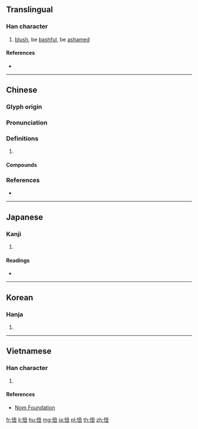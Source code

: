 {{character info/new}}
==Translingual==

===Han character===
{{Han char|rn=61|rad=心|as=04|sn=7|four=97015|canj=PNG|ids=⿰忄丑}}

# [[blush]], be [[bashful]], be [[ashamed]]

====References====
* {{Han ref|kx=0378.270|dkj=10397|dj=0706.260|hdz=42279.010|uh=5FF8|ud=24568|bh=A7D7|bd=42967}}

----

==Chinese==
{{zh-forms}}

===Glyph origin===
{{Han etym}}

===Pronunciation===
{{zh-pron
|m=niǔ
|c=nuk6,nau5,nau2
|mc=y
|oc=y
|cat=
}}

===Definitions===
{{zh-hanzi}}

# {{rfdef|zh}}

====Compounds====
{{zh-der|忸忸怩怩|忸怩|忸怩作態|忸捏}}

===References===
* {{R:yue:Hanzi}}

----

==Japanese==

===Kanji===
{{ja-kanji|grade=|rs=心04}}

# {{defn|lang=ja|sort=心04}}

====Readings====
* {{ja-readings|on=[[じく]] (jiku), [[じゅう]] (jū)|kun=[[はじる]] (hajiru)}}

----

==Korean==

===Hanja===
{{ko-hanja|hangeul=[[뉴]]>[[유]]|eumhun=|rv=nyu>yu|mr=nyu>yu|y=nyu>yu}}

# {{defn|lang=ko|sort=心04}}

----

==Vietnamese==

===Han character===
{{vi-readings|rs=心04|hanviet=[[ngượng]], [[nữu]]}}

# {{defn|lang=vi|sort=心04}}

====References====
* [http://nomfoundation.org/common/nom_details.php?codepoint=5ff8 Nom Foundation]

[[fr:忸]]
[[li:忸]]
[[hu:忸]]
[[mg:忸]]
[[ja:忸]]
[[pl:忸]]
[[th:忸]]
[[zh:忸]]